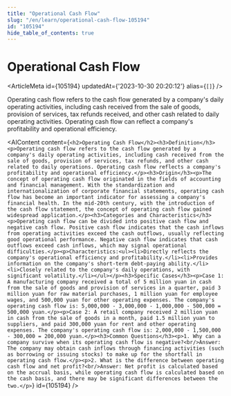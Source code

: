 ```yaml
---
title: "Operational Cash Flow"
slug: "/en/learn/operational-cash-flow-105194"
id: "105194"
hide_table_of_contents: true
---
```



# Operational Cash Flow

<ArticleMeta id={105194} updatedAt={'2023-10-30 20:20:12'} alias={`[]`} />
<div className='border-solid border-b border-t-0 my-4 border-[var(--ifm-color-gray-300)]' />

Operating cash flow refers to the cash flow generated by a company's daily operating activities, including cash received from the sale of goods, provision of services, tax refunds received, and other cash related to daily operating activities. Operating cash flow can reflect a company's profitability and operational efficiency.

<AIContent content={`<h2>Operating Cash Flow</h2><h3>Definition</h3><p>Operating cash flow refers to the cash flow generated by a company's daily operating activities, including cash received from the sale of goods, provision of services, tax refunds, and other cash related to daily operations. Operating cash flow reflects a company's profitability and operational efficiency.</p><h3>Origin</h3><p>The concept of operating cash flow originated in the fields of accounting and financial management. With the standardization and internationalization of corporate financial statements, operating cash flow has become an important indicator for assessing a company's financial health. In the mid-20th century, with the introduction of the cash flow statement, the concept of operating cash flow gained widespread application.</p><h3>Categories and Characteristics</h3><p>Operating cash flow can be divided into positive cash flow and negative cash flow. Positive cash flow indicates that the cash inflows from operating activities exceed the cash outflows, usually reflecting good operational performance. Negative cash flow indicates that cash outflows exceed cash inflows, which may signal operational difficulties.</p><p>Characteristics:<ul><li>Directly reflects the company's operational efficiency and profitability.</li><li>Provides information on the company's short-term debt-paying ability.</li><li>Closely related to the company's daily operations, with significant volatility.</li></ul></p><h3>Specific Cases</h3><p>Case 1: A manufacturing company received a total of 5 million yuan in cash from the sale of goods and provision of services in a quarter, paid 3 million yuan for raw material purchases, 1 million yuan for employee wages, and 500,000 yuan for other operating expenses. The company's operating cash flow is: 5,000,000 - 3,000,000 - 1,000,000 - 500,000 = 500,000 yuan.</p><p>Case 2: A retail company received 2 million yuan in cash from the sale of goods in a month, paid 1.5 million yuan to suppliers, and paid 300,000 yuan for rent and other operating expenses. The company's operating cash flow is: 2,000,000 - 1,500,000 - 300,000 = 200,000 yuan.</p><h3>Common Questions</h3><p>1. Why can a company survive when its operating cash flow is negative?<br/>Answer: The company may obtain cash inflows through financing activities (such as borrowing or issuing stocks) to make up for the shortfall in operating cash flow.</p><p>2. What is the difference between operating cash flow and net profit?<br/>Answer: Net profit is calculated based on the accrual basis, while operating cash flow is calculated based on the cash basis, and there may be significant differences between the two.</p>`} id={105194} />
